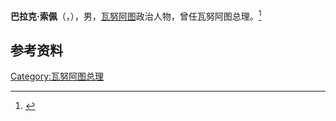 '''巴拉克·索佩'''（{{lang-en|Barak Sopé}}，{{bd|1951年||}}），男，[[瓦努阿图|瓦努阿图]]政治人物，曾任瓦努阿图总理。<ref>{{Cite web|title=瓦努阿图简史|url=http://vu.chineseembassy.org/chn/ljwlat/ls/t1039575.htm|accessdate=2021-01-12|work=中华人民共和国驻瓦努阿图共和国大使馆|archive-date=2020-02-17|archive-url=https://web.archive.org/web/20200217210953/http://vu.chineseembassy.org/chn/ljwlat/ls/t1039575.htm|dead-url=no}}</ref>

== 参考资料 ==
{{reflist}}

{{瓦努阿图小作品}}

{{Authority control}}
{{DEFAULTSORT:Sopé, Barak}}
[[Category:瓦努阿图总理|Category:瓦努阿图总理]]
